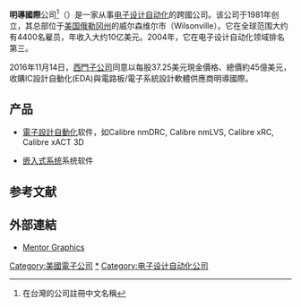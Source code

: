 {{Infobox company
| name   = 明導國際<br>（Mentor Graphics）
| logo   = [[Image:Mentor_logo.png|公司标志]]
| type   = [[上市公司|上市公司]]<br>[[西門子公司|西門子]]的子公司
| traded_as      = {{NASDAQ|MENT}}
| company_slogan = EDA technology leader<br/>（直译：[[电子设计自动化|电子设计自动化]]技术领袖）
| foundation     = 1981年
| location       = {{USA}}[[俄勒冈州|俄勒冈州]]威尔森维尔<br>{{coord|45|19|10|N|122|45|46|W|type:landmark_region:US-OR|display=inline,title}}
| industry       = [[电子设计自动化|电子设计自动化]]、[[嵌入式系统|嵌入式系统]]
| products       = Nucleus RTOS<br/>EDGE Developer Suite<br/>ModelSim/QuestaSim（[[功能验证|功能验证]]）<br/>Calibre（[[集成电路版图|版图验证]]）
| revenue        = {{increase}}$12.8億[[美元|美元]]（2017年）<ref name=annual_report17>{{cite web |url=http://s3.mentor.com/public_documents/misc/company/investor_relations/news/2017_q4_fy/Q4FY2017-earnings.pdf |title=Mentor Graphics Reports Fiscal Fourth Quarter Results |accessdate=2018-01-22}}</ref>
| net_income     =  {{increase}}$1.55亿[[美元|美元]]（2017年）<ref name="annual_report17" />
| assets         = {{unbulleted list|{{nowrap|{{increase}} $17.45284億美元 (2013年) <ref name='xbrlus_2014'>{{cite web |url=https://www.sec.gov/Archives/edgar/data/701811/000070181113000016/0000701811-13-000016-index.htm |title=MENTOR GRAPHICS CORP 2013 Q3 Quarterly Report Form (10-Q) |publisher=United States Securities and Exchange Commission |format=XBRL |date=December 4, 2013 |accessdate=2019-05-21 |archive-date=2019-08-12 |archive-url=https://web.archive.org/web/20190812142823/https://www.sec.gov/Archives/edgar/data/701811/000070181113000016/0000701811-13-000016-index.htm |dead-url=no }}</ref>}}
|{{nowrap|{{increase}} $15.50675億美元 (2012年) <ref name='xbrlus_2013'>{{cite web |url=https://www.sec.gov/Archives/edgar/data/701811/000070181113000003/0000701811-13-000003-index.htm |title=MENTOR GRAPHICS CORP 2012 Annual Report Form (10-K) |publisher=United States Securities and Exchange Commission |format=XBRL |date=March 15, 2013 |accessdate=2019-05-21 |archive-date=2019-08-12 |archive-url=https://web.archive.org/web/20190812213433/https://www.sec.gov/Archives/edgar/data/701811/000070181113000003/0000701811-13-000003-index.htm |dead-url=no }}</ref>}}}}
| num_employees  = 5,968（2017年）<ref name=form10k-2017>{{cite web |url=https://www.sec.gov/Archives/edgar/data/701811/000070181117000004/ment-20170131x10k.htm |title=MENTOR GRAPHICS CORP 2017 Form 10-K |accessdate=2018-01-22 |archive-date=2018-01-23 |archive-url=https://web.archive.org/web/20180123073004/https://www.sec.gov/Archives/edgar/data/701811/000070181117000004/ment-20170131x10k.htm |dead-url=no }}</ref>
| parent         = [[Siemens|Siemens]]
| homepage       = [http://www.mentorg.com.tw Mentor Taiwan website]<br>[https://www.facebook.com/pages/Mentor-Graphics-Taiwan/260748747458936 Facebook]
}}

'''明導國際'''公司<ref>在台灣的公司註冊中文名稱</ref>（{{lang-en|Mentor Graphics}}）是一家从事[[电子设计自动化|电子设计自动化]]的跨國公司。该公司于1981年创立，其总部位于[[美国|美国]][[俄勒冈州|俄勒冈州]]的威尔森维尔市（Wilsonville）。它在全球范围大约有4400名雇员，年收入大约10亿美元。2004年，它在电子设计自动化领域排名第三。

2016年11月14日，[[西門子公司|西門子公司]]同意以每股37.25美元現金價格、總價約45億美元，收購IC設計自動化(EDA)與電路板/電子系統設計軟體供應商明導國際。

== 产品 ==
*[[電子設計自動化|電子設計自動化]]软件，如Calibre nmDRC, Calibre nmLVS, Calibre xRC, Calibre xACT 3D

*[[嵌入式系统|嵌入式系统]]系统软件

== 参考文献 ==
{{Reflist}}

==外部連結==
*[http://www.mentorg.com.tw/company/ Mentor Graphics] {{Wayback|url=http://www.mentorg.com.tw/company/ |date=20150623081253 }}
{{DEFAULTSORT:Mentor Graphics}}
[[Category:美國電子公司|Category:美國電子公司]]
[[Category:西門子公司|*]]
[[Category:电子设计自动化公司|Category:电子设计自动化公司]]